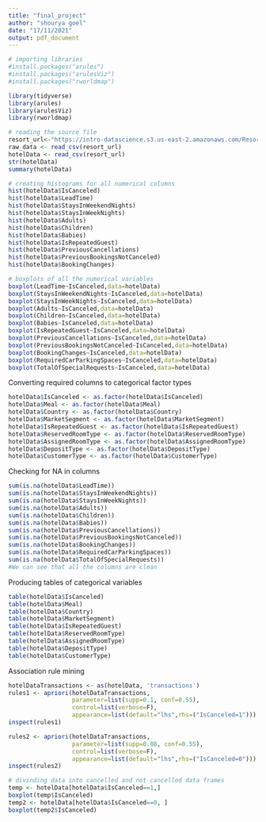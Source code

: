 ```yaml
---
title: "final_project"
author: "shourya goel"
date: "17/11/2021"
output: pdf_document
---
```

```r
# importing libraries
#install.packages("arules")
#install.packages("arulesViz")
#install.packages("rworldmap")

library(tidyverse)
library(arules)
library(arulesViz)
library(rworldmap)
```

```r
# reading the source file 
resort_url<-"https://intro-datascience.s3.us-east-2.amazonaws.com/Resort01.csv"
raw_data <- read_csv(resort_url)
hotelData <- read_csv(resort_url)
str(hotelData)
summary(hotelData)
```

```r
# creating histograms for all numerical columns
hist(hotelData$IsCanceled)
hist(hotelData$LeadTime)
hist(hotelData$StaysInWeekendNights)
hist(hotelData$StaysInWeekNights)
hist(hotelData$Adults)
hist(hotelData$Children)
hist(hotelData$Babies)
hist(hotelData$IsRepeatedGuest)
hist(hotelData$PreviousCancellations)
hist(hotelData$PreviousBookingsNotCanceled)
hist(hotelData$BookingChanges)
```

```r
# boxplots of all the numerical variables
boxplot(LeadTime~IsCanceled,data=hotelData)
boxplot(StaysInWeekendNights~IsCanceled,data=hotelData)
boxplot(StaysInWeekNights~IsCanceled,data=hotelData)
boxplot(Adults~IsCanceled,data=hotelData)
boxplot(Children~IsCanceled,data=hotelData)
boxplot(Babies~IsCanceled,data=hotelData)
boxplot(IsRepeatedGuest~IsCanceled,data=hotelData)
boxplot(PreviousCancellations~IsCanceled,data=hotelData)
boxplot(PreviousBookingsNotCanceled~IsCanceled,data=hotelData)
boxplot(BookingChanges~IsCanceled,data=hotelData)
boxplot(RequiredCarParkingSpaces~IsCanceled,data=hotelData)
boxplot(TotalOfSpecialRequests~IsCanceled,data=hotelData)

```


Converting required columns to categorical factor types
```r
hotelData$IsCanceled <- as.factor(hotelData$IsCanceled)
hotelData$Meal <- as.factor(hotelData$Meal)
hotelData$Country <- as.factor(hotelData$Country)
hotelData$MarketSegment <- as.factor(hotelData$MarketSegment)
hotelData$IsRepeatedGuest <- as.factor(hotelData$IsRepeatedGuest)
hotelData$ReservedRoomType <- as.factor(hotelData$ReservedRoomType)
hotelData$AssignedRoomType <- as.factor(hotelData$AssignedRoomType)
hotelData$DepositType <- as.factor(hotelData$DepositType)
hotelData$CustomerType <- as.factor(hotelData$CustomerType)
```
Checking for NA in columns
```r
sum(is.na(hotelData$LeadTime))
sum(is.na(hotelData$StaysInWeekendNights))
sum(is.na(hotelData$StaysInWeekNights))
sum(is.na(hotelData$Adults))
sum(is.na(hotelData$Children))
sum(is.na(hotelData$Babies))
sum(is.na(hotelData$PreviousCancellations))
sum(is.na(hotelData$PreviousBookingsNotCanceled))
sum(is.na(hotelData$BookingChanges))
sum(is.na(hotelData$RequiredCarParkingSpaces))
sum(is.na(hotelData$TotalOfSpecialRequests))
#We can see that all the columns are clean
```
Producing tables of categorical variables

```r
table(hotelData$IsCanceled)
table(hotelData$Meal)
table(hotelData$Country)
table(hotelData$MarketSegment)
table(hotelData$IsRepeatedGuest)
table(hotelData$ReservedRoomType)
table(hotelData$AssignedRoomType)
table(hotelData$DepositType)
table(hotelData$CustomerType)
```

Association rule mining

```r
hotelDataTransactions <- as(hotelData, 'transactions')
rules1 <- apriori(hotelDataTransactions,
                  parameter=list(supp=0.1, conf=0.55),
                  control=list(verbose=F),
                  appearance=list(default="lhs",rhs=("IsCanceled=1")))
inspect(rules1)
```

```r
rules2 <- apriori(hotelDataTransactions,
                  parameter=list(supp=0.08, conf=0.55),
                  control=list(verbose=F),
                  appearance=list(default="lhs",rhs=("IsCanceled=0")))
inspect(rules2)
```

```r
# divinding data into cancelled and not cancelled data frames
temp <- hotelData[hotelData$IsCanceled==1,]
boxplot(temp$IsCanceled)
temp2 <- hotelData[hotelData$IsCanceled==0, ]
boxplot(temp2$IsCanceled)
```

